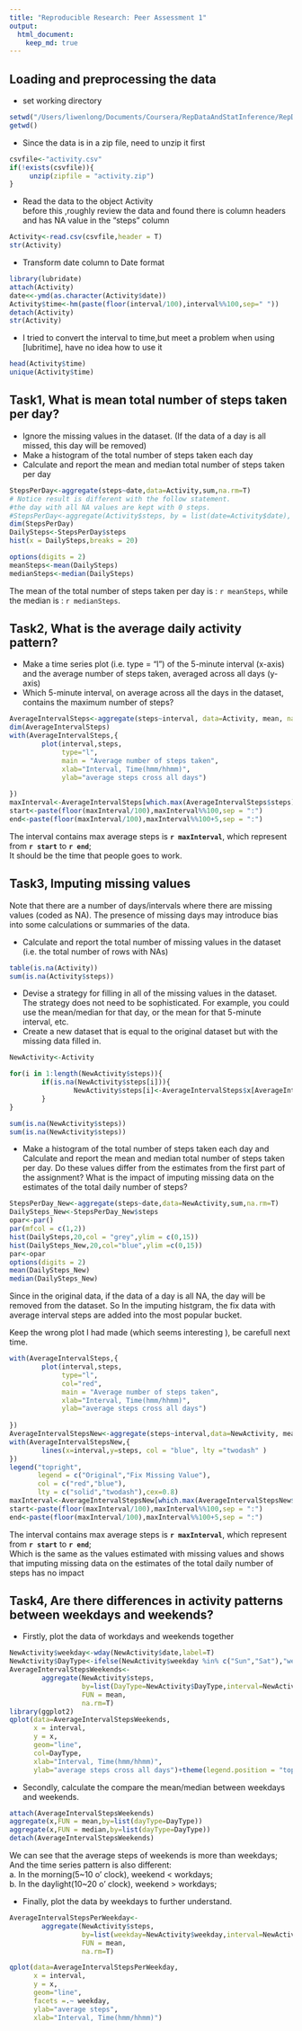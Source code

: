 ```yaml
---
title: "Reproducible Research: Peer Assessment 1"
output: 
  html_document:
    keep_md: true
---
```

## Loading and preprocessing the data
- set working directory
```r
setwd("/Users/liwenlong/Documents/Coursera/RepDataAndStatInference/RepData_PeerAssessment1")
getwd()
```
- Since the data is in a zip file, need to unzip it first
```r
csvfile<-"activity.csv"
if(!exists(csvfile)){
     unzip(zipfile = "activity.zip")   
}
```
- Read the data to the object Activity  
  before this ,roughly review the data and found there is column headers and has NA value in the "steps" column
```r
Activity<-read.csv(csvfile,header = T)
str(Activity)
```
- Transform date column to Date format
```r
library(lubridate)
attach(Activity)
date<<-ymd(as.character(Activity$date))
Activity$time<-hm(paste(floor(interval/100),interval%%100,sep=" "))
detach(Activity)
str(Activity)
```
- I tried to convert the interval to time,but meet a problem when using [lubritime], have no idea how to use it
```r
head(Activity$time)
unique(Activity$time)

```

## Task1, What is mean total number of steps taken per day?
  - Ignore the missing values in the dataset. (If the data of a day is all missed, this day will be removed)
  - Make a histogram of the total number of steps taken each day
  - Calculate and report the mean and median total number of steps taken per day
```r
StepsPerDay<-aggregate(steps~date,data=Activity,sum,na.rm=T)
# Notice result is different with the follow statement. 
#the day with all NA values are kept with 0 steps. 
#StepsPerDay<-aggregate(Activity$steps, by = list(date=Activity$date), FUN=sum, na.rm=T)
dim(StepsPerDay)
DailySteps<-StepsPerDay$steps
hist(x = DailySteps,breaks = 20)

options(digits = 2)
meanSteps<-mean(DailySteps)
medianSteps<-median(DailySteps)
```
The mean of the total number of steps taken per day is : `r meanSteps`, while the median is : `r medianSteps`. 

## Task2, What is the average daily activity pattern?
- Make a time series plot (i.e. type = "l") of the 5-minute interval (x-axis) and the average number of steps taken, averaged across all days (y-axis)
- Which 5-minute interval, on average across all the days in the dataset, contains the maximum number of steps?
```r
AverageIntervalSteps<-aggregate(steps~interval, data=Activity, mean, na.rm=T)
dim(AverageIntervalSteps)
with(AverageIntervalSteps,{
        plot(interval,steps,
             type="l",
             main = "Average number of steps taken",
             xlab="Interval, Time(hmm/hhmm)",
             ylab="average steps cross all days")
                
})
maxInterval<-AverageIntervalSteps[which.max(AverageIntervalSteps$steps),"interval"]
start<-paste(floor(maxInterval/100),maxInterval%%100,sep = ":")
end<-paste(floor(maxInterval/100),maxInterval%%100+5,sep = ":")
```
The interval contains max average steps is **`r maxInterval`**, which represent from **`r start`**  to **`r end`**;  
It should be the time that people goes to work. 

## Task3, Imputing missing values
Note that there are a number of days/intervals where there are missing values (coded as NA). The presence of missing days may introduce bias into some calculations or summaries of the data.  

- Calculate and report the total number of missing values in the dataset (i.e. the total number of rows with NAs)
```r
table(is.na(Activity))
sum(is.na(Activity$steps))
```
- Devise a strategy for filling in all of the missing values in the dataset. The strategy does not need to be sophisticated. For example, you could use the mean/median for that day, or the mean for that 5-minute interval, etc.
- Create a new dataset that is equal to the original dataset but with the missing data filled in.
```r
NewActivity<-Activity

for(i in 1:length(NewActivity$steps)){
        if(is.na(NewActivity$steps[i])){
                NewActivity$steps[i]<-AverageIntervalSteps$x[AverageIntervalSteps$interval==NewActivity$interval[i]]
        }
}

sum(is.na(NewActivity$steps))
sum(is.na(NewActivity$steps))
```
- Make a histogram of the total number of steps taken each day and Calculate and report the mean and median total number of steps taken per day. Do these values differ from the estimates from the first part of the assignment? What is the impact of imputing missing data on the estimates of the total daily number of steps?
```r
StepsPerDay_New<-aggregate(steps~date,data=NewActivity,sum,na.rm=T)
DailySteps_New<-StepsPerDay_New$steps
opar<-par()
par(mfcol = c(1,2))
hist(DailySteps,20,col = "grey",ylim = c(0,15))
hist(DailySteps_New,20,col="blue",ylim =c(0,15))
par<-opar
options(digits = 2)
mean(DailySteps_New)
median(DailySteps_New)
```
Since in the original data, if the data of a day is all NA, the day will be removed from the dataset. 
So In the imputing histgram, the fix data with average interval steps are added into the most popular bucket.  
  
Keep the wrong plot I had made (which seems interesting ), be carefull next time.
```r
with(AverageIntervalSteps,{
        plot(interval,steps,
             type="l",
             col="red",
             main = "Average number of steps taken",
             xlab="Interval, Time(hmm/hhmm)",
             ylab="average steps cross all days")
                
})
AverageIntervalStepsNew<-aggregate(steps~interval,data=NewActivity, mean, na.rm=T)
with(AverageIntervalStepsNew,{
        lines(x=interval,y=steps, col = "blue", lty ="twodash" )
})
legend("topright", 
       legend = c("Original","Fix Missing Value"), 
       col = c("red","blue"), 
       lty = c("solid","twodash"),cex=0.8)
maxInterval<-AverageIntervalStepsNew[which.max(AverageIntervalStepsNew$steps),"interval"]
start<-paste(floor(maxInterval/100),maxInterval%%100,sep = ":")
end<-paste(floor(maxInterval/100),maxInterval%%100+5,sep = ":")
```
The interval contains max average steps is **`r maxInterval`**, which represent from **`r start`**  to **`r end`**;  
Which is the same as the values estimated with missing values and shows that imputing missing data on the estimates of the total daily number of steps has no impact

## Task4, Are there differences in activity patterns between weekdays and weekends?
- Firstly, plot the data of workdays and weekends together
```r
NewActivity$weekday<-wday(NewActivity$date,label=T)
NewActivity$DayType<-ifelse(NewActivity$weekday %in% c("Sun","Sat"),"weekends","workday")
AverageIntervalStepsWeekends<-
        aggregate(NewActivity$steps,
                  by=list(DayType=NewActivity$DayType,interval=NewActivity$interval),
                  FUN = mean,
                  na.rm=T)
library(ggplot2)
qplot(data=AverageIntervalStepsWeekends,
      x = interval,
      y = x,
      geom="line",
      col=DayType,
      xlab="Interval, Time(hmm/hhmm)",
      ylab="average steps cross all days")+theme(legend.position = "top")
```

- Secondly, calculate the compare the mean/median between weekdays and weekends.
```r
attach(AverageIntervalStepsWeekends)
aggregate(x,FUN = mean,by=list(dayType=DayType))
aggregate(x,FUN = median,by=list(dayType=DayType))
detach(AverageIntervalStepsWeekends)
```

We can see that the average steps of weekends is more than weekdays;  
And the time series pattern is also different:  
 a. In the morning(5~10 o' clock), weekend < workdays;  
 b. In the daylight(10~20 o' clock), weekend > workdays;

- Finally, plot the data by weekdays to further understand.
```r
AverageIntervalStepsPerWeekday<-
        aggregate(NewActivity$steps,
                  by=list(weekday=NewActivity$weekday,interval=NewActivity$interval),
                  FUN = mean,
                  na.rm=T)

qplot(data=AverageIntervalStepsPerWeekday,
      x = interval,
      y = x, 
      geom="line",
      facets =.~ weekday, 
      ylab="average steps",
      xlab="Interval, Time(hmm/hhmm)")
```

